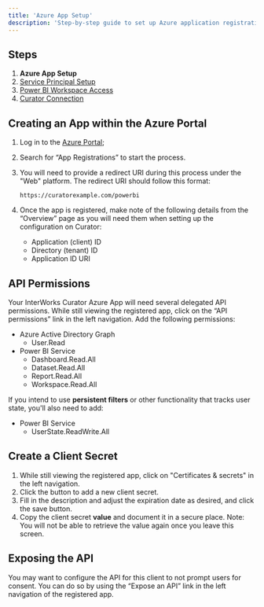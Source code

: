 ---
title: 'Azure App Setup'
description: 'Step-by-step guide to set up Azure application registration for Power BI integration with Curator.'
---

## Steps

1. **Azure App Setup**
2. [Service Principal Setup](/creating_integrations/power_bi_connection/service_principal_setup)
3. [Power BI Workspace Access](/creating_integrations/power_bi_connection/power_bi_workspace_access)
4. [Curator Connection](/creating_integrations/power_bi_connection/curator_connection)

## Creating an App within the Azure Portal

1. Log in to the [Azure Portal](https://portal.azure.com);
2. Search for “App Registrations” to start the process.
3. You will need to provide a redirect URI during this process under the "Web" platform.  The redirect URI should follow
this format:

    `https://curatorexample.com/powerbi`
4. Once the app is registered, make note of the following details from the “Overview” page as you will need them when
setting up the configuration on Curator:
    - Application (client) ID
    - Directory (tenant) ID
    - Application ID URI

## API Permissions

Your InterWorks Curator Azure App will need several delegated API permissions.  While still viewing the registered app,
click on the “API permissions” link in the left navigation.  Add the following permissions:

- Azure Active Directory Graph
  - User.Read
- Power BI Service
  - Dashboard.Read.All
  - Dataset.Read.All
  - Report.Read.All
  - Workspace.Read.All

If you intend to use **persistent filters** or other functionality that tracks user state, you'll also need to add:

- Power BI Service
  - UserState.ReadWrite.All

## Create a Client Secret

1. While still viewing the registered app, click on "Certificates & secrets" in the left navigation.
2. Click the button to add a new client secret.
3. Fill in the description and adjust the expiration date as desired, and click the save button.
4. Copy the client secret **value** and document it in a secure place.  Note: You will not be able to retrieve the value
again once you leave this screen.

## Exposing the API

You may want to configure the API for this client to not prompt users for consent.  You can do so by using the
“Expose an API” link in the left navigation of the registered app.
